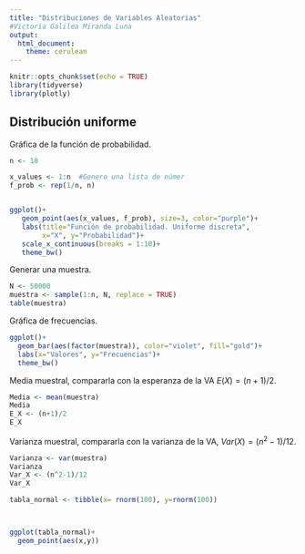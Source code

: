 ---
title: "Distribuciones de Variables Aleatorias"
#Victoria Galilea Miranda Luna
output: 
  html_document:
    theme: cerulean
---


```{r setup, include=FALSE} 
knitr::opts_chunk$set(echo = TRUE)
library(tidyverse)
library(plotly)
```





## Distribución uniforme

Gráfica de la función de probabilidad.

```{r}
n <- 10

x_values <- 1:n  #Genero una lista de númer
f_prob <- rep(1/n, n)


ggplot()+
   geom_point(aes(x_values, f_prob), size=3, color="purple")+
   labs(title="Función de probabilidad. Uniforme discreta",
        x="X", y="Probabilidad")+
   scale_x_continuous(breaks = 1:10)+
   theme_bw()
```

Generar una muestra.

```{r}
N <- 50000
muestra <- sample(1:n, N, replace = TRUE)
table(muestra)
```

Gráfica de frecuencias.

```{r}
ggplot()+
  geom_bar(aes(factor(muestra)), color="violet", fill="gold")+
  labs(x="Valores", y="Frecuencias")+
  theme_bw()
```

Media muestral, compararla con la esperanza de la VA $E(X)=(n+1)/2$.

```{r}
Media <- mean(muestra)
Media
E_X <- (n+1)/2
E_X
```

Varianza muestral, compararla con la varianza de la VA, $Var(X)=(n^2-1)/12$.

```{r}
Varianza <- var(muestra)
Varianza
Var_X <- (n^2-1)/12
Var_X

```






```{r}
tabla_normal <- tibble(x= rnorm(100), y=rnorm(100))



ggplot(tabla_normal)+
  geom_point(aes(x,y))
```


